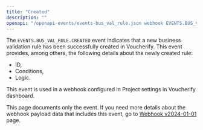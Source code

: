 ```yaml
---
title: "Created"
description: ""
openapi: "/openapi-events/events-bus_val_rule.json webhook EVENTS.BUS_VAL_RULE.CREATED"
---
```


The `EVENTS.BUS_VAL_RULE.CREATED` event indicates that a new business validation rule has been successfully created in Voucherify. This event provides, among others, the following details about the newly created rule:
- ID,
- Conditions,
- Logic.

This event is used in a webhook configured in Project settings in Voucherify dashboard.

<Note>This page documents only the event. If you need more details about the webhook payload data that includes this event, go to [Webhook v2024-01-01](/api-reference/introduction-to-webhooks "Introduction to webhooks v2024-01-01") page.</Note>